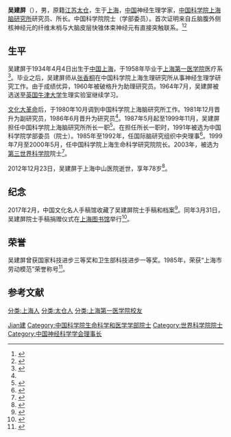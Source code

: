 {{Infobox person
| 姓名     = 吴建屏
| 图像     = 
| 图像说明 = 
| 出生日期 = 1934年4月4日
| 出生地   = [[中華民國|中國]][[上海|上海]]
| 死亡日期 = {{Death date and age|2012|12|23|1934|04|04}}
| 死亡地   = 
| 国籍       = {{PRC}}
| 籍贯       = [[江苏|江苏]][[太仓|太仓]]
| 别名     = 
| 知名于   = 
| 职业     = 神经生理学家
| 母校 = [[上海第一医学院|上海第一医学院]]
}}

'''吴建屏'''（{{bd|1934年|4月4日|2012年|12月23日|catIdx=Wu吳}}），男，原籍[[江苏|江苏]][[太仓|太仓]]，生于[[上海|上海]]，[[中华人民共和国|中国]]神经生理学家，[[中国科学院上海脑研究所|中国科学院上海脑研究所]]研究员、所长。中国科学院院士（学部委员）。首次证明来自丘脑腹外侧核神经元的纤维末梢与大脑皮层快锥体束神经元有直接突触联系。<ref>{{Cite web |url=http://sourcedb.cas.cn/sourcedb_ad_cas/zw2/ysxx/smkxhyxxb/ |title=中国科学院学部与院士·院士信息·生命科学和医学学部·吴建屏 |accessdate=2012-03-29 |archive-date=2013-12-16 |archive-url=https://web.archive.org/web/20131216133759/http://sourcedb.cas.cn/sourcedb_ad_cas/zw2/ysxx/smkxhyxxb/ |dead-url=yes }}</ref><ref>{{Cite web |url=http://www.people.com.cn/GB/keji/25509/29829/2104015.html |title=吴建屏 |publisher=[[人民网|人民网]]中国两院院士资料库 |language=zh-hans |date=2003-09-22 |access-date=2018-08-24 |archive-url=https://web.archive.org/web/20120521163438/http://www.people.com.cn/GB/keji/25509/29829/2104015.html |archive-date=2012-05-21 |dead-url=no }}</ref>

== 生平 ==
吴建屏于1934年4月4日出生于[[中国|中国]][[上海|上海]]，于1958年毕业于[[上海第一医学院|上海第一医学院]]医疗系<ref name=de>{{Cite web |url=http://www.casad.cas.cn/doc/15847.html |title=吴建屏院士——缅怀院士 |language=zh-hans |access-date=2018-08-24 |publisher=[[中国科学院|中国科学院]] |archive-date=2018-08-24 |archive-url=https://web.archive.org/web/20180824093810/http://www.casad.cas.cn/doc/15847.html |dead-url=no }}</ref>。毕业之后，吴建屏师从[[张香桐|张香桐]]在中国科学院上海生理研究所从事神经生理学研究工作。由于成绩优异，1960年被破格升为助理研究员。1964年7月，吴建屏被选送至[[英国|英国]][[牛津大学|牛津大学]]生理实验室继续学习。

[[文化大革命|文化大革命]]后，于1980年10月调到中国科学院上海脑研究所工作。1981年12月晋升为副研究员，1986年6月晋升为研究员<ref name=int />。1987年5月起至1999年11月，吴建屏担任中国科学院上海脑研究所所长一职<ref>{{Cite news |url=http://news.shangol.cn/roll/201607/20160729162712.html |title=领导英明：“脑计划”很可能就是一场“骗局” |publisher=商洛在线 |language=zh-hans |access-date=2018-08-24 |date=2016-07-29 |archive-url=https://web.archive.org/web/20180824094441/http://news.shangol.cn/roll/201607/20160729162712.html |archive-date=2018-08-24 |dead-url=yes }}</ref>。在担任所长一职时，1991年被选为中国科学院学部委员（院士）。1985年至1992年，任国际脑研究组织中央理事<ref>{{Cite web |url=http://shmc.org.cn/show.aspx?info_lb=68&info_id=532&flag=5 |title=上医院士 |publisher=上医校友会 |language=zh-hans |access-date=2018-08-24 |archive-date=2018-08-24 |archive-url=https://web.archive.org/web/20180824095743/http://shmc.org.cn/show.aspx?info_lb=68&info_id=532&flag=5 |dead-url=no }}</ref>。1999年7月至2000年5月，任中国科学院上海生命科学研究院院长。2003年，被选为[[第三世界科学院|第三世界科学院]]院士<ref name=int>{{Cite news |url=http://www.cas.cn/zt/rwzt/gwcyz_2/wujianpin/jnwz/201303/t20130328_3806662.shtml |title=送别吴建屏院士 |date=2013-03-28 |access-date=2018-08-24 |publisher=[[中国科学院|中国科学院]] |archive-url=https://web.archive.org/web/20130715063132/http://www.cas.cn/zt/rwzt/gwcyz_2/wujianpin/jnwz/201303/t20130328_3806662.shtml |archive-date=2013-07-15 |dead-url=no }}</ref>。

2012年12月23日，吴建屏于上海中山医院逝世，享年78岁<ref>{{Cite news |url=http://roll.sohu.com/20121226/n362808360.shtml |title=著名神经生理学家吴建屏院士逝世 享年78岁 |date=2012-12-26 |access-date=2018-08-24 |publisher=搜狐新闻 |language=zh-hans |archive-date=2018-08-24 |archive-url=https://web.archive.org/web/20180824094442/http://roll.sohu.com/20121226/n362808360.shtml |dead-url=no }}</ref>。

== 纪念 ==
2017年2月，中国文化名人手稿馆收藏了吴建屏院士手稿和档案<ref>{{Cite news |url=http://beta.library.sh.cn/SHLibrary/newsinfo.aspx?id=360 |title=吴建屏院士手稿及档案入藏本馆 |date=2017-02-14 |language=zh-hans |access-date=2018-08-24 |publisher=中国文化名人手稿馆 |archive-date=2018-08-24 |archive-url=https://web.archive.org/web/20180824172849/http://beta.library.sh.cn/SHLibrary/newsinfo.aspx?id=360 |dead-url=yes }}</ref>。同年3月31日，吴建屏院士手稿捐赠仪式在[[上海图书馆|上海图书馆]]举行<ref>{{Cite news |url=http://www.chnlib.com/News/2017-04/185772.html |title=吴建屏院士手稿捐赠仪式曁捐赠展在上海图书馆举行 |author=[[上海图书馆|上海图书馆]] |access-date=2018-08-24 |date=2017-04-01 |publisher=中国图书馆网 |archive-date=2018-08-24 |archive-url=https://web.archive.org/web/20180824094442/http://www.chnlib.com/News/2017-04/185772.html |dead-url=no }}</ref>。

== 荣誉 ==
吴建屏曾获国家科技进步三等奖和卫生部科技进步一等奖。1985年，荣获“上海市劳动模范”荣誉称号<ref>{{Cite web |url=http://www.ion.ac.cn/chinese/news/info.asp?ID=688 |title=吴建屏同志生平 |publisher=中国科学院神经科学研究所 |language=zh-hans |access-date=2018-08-24 |archive-url=https://web.archive.org/web/20180824095744/http://www.ion.ac.cn/chinese/news/info.asp?ID=688 |archive-date=2018-08-24 |dead-url=yes }}</ref>。

== 参考文献 ==
{{reflist|1}}

{{中国科学院生命科学和医学学部院士}}
{{Navboxes
| title  = 吴建屏在[[中国神经科学学会|中国神经科学学会]]的职务
| list1  =
{{中国神经科学学会第一届理事会}}
{{中国神经科学学会第二届理事会}}
{{中国神经科学学会第三届理事会}}
}}

{{Authority control}}
{{DEFAULTSORT:Wu吳}}
[[Category:吳姓|Jian建]]
[[分类:上海人|分类:上海人]]
[[分类:太仓人|分类:太仓人]]
[[分类:上海第一医学院校友|分类:上海第一医学院校友]]
[[Category:中国科学院生命科学和医学学部院士|Category:中国科学院生命科学和医学学部院士]]
[[Category:世界科学院院士|Category:世界科学院院士]]
[[Category:中国神经科学学会理事长|Category:中国神经科学学会理事长]]